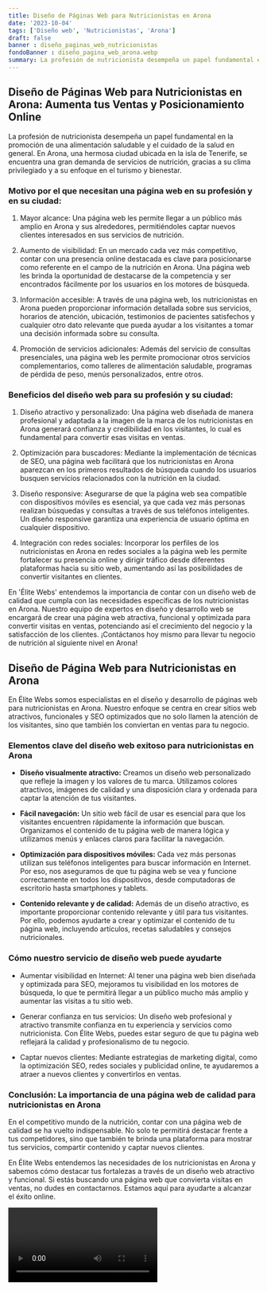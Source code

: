 ```yaml
---
title: Diseño de Páginas Web para Nutricionistas en Arona
date: '2023-10-04'
tags: ['Diseño web', 'Nutricionistas', 'Arona']
draft: false
banner : diseño_paginas_web_nutricionistas
fondoBanner : diseño_pagina_web_arona.webp
summary: La profesión de nutricionista desempeña un papel fundamental en la promoción de una alimentación saludable y el cuidado de la salud en general. En Arona, una hermosa ciudad ubicada en la isla de Tenerife, se encuentra una gran demanda de servicios de nutrición, gracias a su clima privilegiado y a su enfoque en el turismo y bienestar.
---
```


## Diseño de Páginas Web para Nutricionistas en Arona: Aumenta tus Ventas y Posicionamiento Online

La profesión de nutricionista desempeña un papel fundamental en la promoción de una alimentación saludable y el cuidado de la salud en general. En Arona, una hermosa ciudad ubicada en la isla de Tenerife, se encuentra una gran demanda de servicios de nutrición, gracias a su clima privilegiado y a su enfoque en el turismo y bienestar.

### Motivo por el que necesitan una página web en su profesión y en su ciudad:

1. Mayor alcance: Una página web les permite llegar a un público más amplio en Arona y sus alrededores, permitiéndoles captar nuevos clientes interesados en sus servicios de nutrición.

2. Aumento de visibilidad: En un mercado cada vez más competitivo, contar con una presencia online destacada es clave para posicionarse como referente en el campo de la nutrición en Arona. Una página web les brinda la oportunidad de destacarse de la competencia y ser encontrados fácilmente por los usuarios en los motores de búsqueda.

3. Información accesible: A través de una página web, los nutricionistas en Arona pueden proporcionar información detallada sobre sus servicios, horarios de atención, ubicación, testimonios de pacientes satisfechos y cualquier otro dato relevante que pueda ayudar a los visitantes a tomar una decisión informada sobre su consulta.

4. Promoción de servicios adicionales: Además del servicio de consultas presenciales, una página web les permite promocionar otros servicios complementarios, como talleres de alimentación saludable, programas de pérdida de peso, menús personalizados, entre otros.

### Beneficios del diseño web para su profesión y su ciudad:

1. Diseño atractivo y personalizado: Una página web diseñada de manera profesional y adaptada a la imagen de la marca de los nutricionistas en Arona generará confianza y credibilidad en los visitantes, lo cual es fundamental para convertir esas visitas en ventas.

2. Optimización para buscadores: Mediante la implementación de técnicas de SEO, una página web facilitará que los nutricionistas en Arona aparezcan en los primeros resultados de búsqueda cuando los usuarios busquen servicios relacionados con la nutrición en la ciudad.

3. Diseño responsive: Asegurarse de que la página web sea compatible con dispositivos móviles es esencial, ya que cada vez más personas realizan búsquedas y consultas a través de sus teléfonos inteligentes. Un diseño responsive garantiza una experiencia de usuario óptima en cualquier dispositivo.

4. Integración con redes sociales: Incorporar los perfiles de los nutricionistas en Arona en redes sociales a la página web les permite fortalecer su presencia online y dirigir tráfico desde diferentes plataformas hacia su sitio web, aumentando así las posibilidades de convertir visitantes en clientes.

En 'Élite Webs' entendemos la importancia de contar con un diseño web de calidad que cumpla con las necesidades específicas de los nutricionistas en Arona. Nuestro equipo de expertos en diseño y desarrollo web se encargará de crear una página web atractiva, funcional y optimizada para convertir visitas en ventas, potenciando así el crecimiento del negocio y la satisfacción de los clientes. ¡Contáctanos hoy mismo para llevar tu negocio de nutrición al siguiente nivel en Arona!

<GifSeo />

<Cta />

## Diseño de Página Web para Nutricionistas en Arona

En Élite Webs somos especialistas en el diseño y desarrollo de páginas web para nutricionistas en Arona. Nuestro enfoque se centra en crear sitios web atractivos, funcionales y SEO optimizados que no solo llamen la atención de los visitantes, sino que también los conviertan en ventas para tu negocio.

### Elementos clave del diseño web exitoso para nutricionistas en Arona

- **Diseño visualmente atractivo:** Creamos un diseño web personalizado que refleje la imagen y los valores de tu marca. Utilizamos colores atractivos, imágenes de calidad y una disposición clara y ordenada para captar la atención de tus visitantes.

- **Fácil navegación:** Un sitio web fácil de usar es esencial para que los visitantes encuentren rápidamente la información que buscan. Organizamos el contenido de tu página web de manera lógica y utilizamos menús y enlaces claros para facilitar la navegación.

- **Optimización para dispositivos móviles:** Cada vez más personas utilizan sus teléfonos inteligentes para buscar información en Internet. Por eso, nos aseguramos de que tu página web se vea y funcione correctamente en todos los dispositivos, desde computadoras de escritorio hasta smartphones y tablets.

- **Contenido relevante y de calidad:** Además de un diseño atractivo, es importante proporcionar contenido relevante y útil para tus visitantes. Por ello, podemos ayudarte a crear y optimizar el contenido de tu página web, incluyendo artículos, recetas saludables y consejos nutricionales.

### Cómo nuestro servicio de diseño web puede ayudarte

- Aumentar visibilidad en Internet: Al tener una página web bien diseñada y optimizada para SEO, mejoramos tu visibilidad en los motores de búsqueda, lo que te permitirá llegar a un público mucho más amplio y aumentar las visitas a tu sitio web.

- Generar confianza en tus servicios: Un diseño web profesional y atractivo transmite confianza en tu experiencia y servicios como nutricionista. Con Élite Webs, puedes estar seguro de que tu página web reflejará la calidad y profesionalismo de tu negocio.

- Captar nuevos clientes: Mediante estrategias de marketing digital, como la optimización SEO, redes sociales y publicidad online, te ayudaremos a atraer a nuevos clientes y convertirlos en ventas.

### Conclusión: La importancia de una página web de calidad para nutricionistas en Arona

En el competitivo mundo de la nutrición, contar con una página web de calidad se ha vuelto indispensable. No solo te permitirá destacar frente a tus competidores, sino que también te brinda una plataforma para mostrar tus servicios, compartir contenido y captar nuevos clientes.

En Élite Webs entendemos las necesidades de los nutricionistas en Arona y sabemos cómo destacar tus fortalezas a través de un diseño web atractivo y funcional. Si estás buscando una página web que convierta visitas en ventas, no dudes en contactarnos. Estamos aquí para ayudarte a alcanzar el éxito online.

<Video />

<CtaBot job='Nutricionistas' city='Arona'/>

<Gmaps query='Arona+españa+maps' />